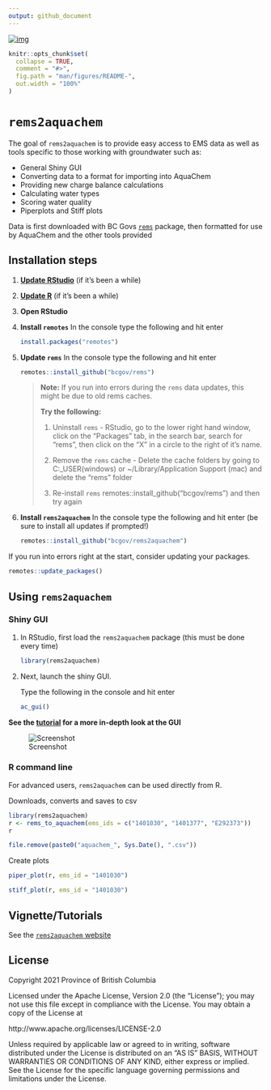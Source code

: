 ```yaml
---
output: github_document
---
```


[![img](https://img.shields.io/badge/Lifecycle-Maturing-007EC6)](https://github.com/bcgov/repomountie/blob/master/doc/lifecycle-badges.md)

<!-- README.md is generated from README.Rmd. Please edit that file -->

```r
knitr::opts_chunk$set(
  collapse = TRUE,
  comment = "#>",
  fig.path = "man/figures/README-",
  out.width = "100%"
)
```
# `rems2aquachem`

<!-- badges: start -->
<!-- [![Travis build status](https://travis-ci.org/bcgov/rems2aquachem.svg?branch=master)](https://travis-ci.org/bcgov/rems2aquachem) -->
<!-- badges: end -->

The goal of `rems2aquachem` is to provide easy access to EMS data as well as
tools specific to those working with groundwater such as:

- General Shiny GUI
- Converting data to a format for importing into AquaChem
- Providing new charge balance calculations
- Calculating water types
- Scoring water quality
- Piperplots and Stiff plots


Data is first downloaded with BC Govs [`rems`](http://github.com/bcgov/rems) 
package, then formatted for use by AquaChem and the other tools provided

## Installation steps

1. [**Update RStudio**](https://rstudio.com/) (if it's been a while)

2. [**Update R**](https://cloud.r-project.org/) (if it's been a while)

3. **Open RStudio**

4. **Install `remotes`** In the console type the following and hit enter

     ```r
     install.packages("remotes")
     ```
     
5. **Update `rems`** In the console type the following and hit enter

     ```r
     remotes::install_github("bcgov/rems")
     ```
     
    > **Note:** If you run into errors during the `rems` data updates, this might 
    > be due to old rems caches. 
    > 
    > **Try the following:** 
    >  1. Uninstall `rems` - RStudio, go to the lower right hand window, click 
    >     on the "Packages" tab, in the search bar, search for "rems", then 
    >     click on the "X" in a circle to the right of it's name.
    > 
    > 2. Remove the `rems` cache - Delete the cache folders by going to 
    >    C:\Users\YOUR_USER\AppData\Local (windows) or 
    >    ~/Library/Application Support (mac) and delete the "rems" folder
    > 
    > 3. Re-install `rems` remotes::install_github("bcgov/rems") and 
    >    then try again

     
6. **Install `rems2aquachem`** In the console type the following and hit enter 
(be sure to install all updates if prompted!)
  
    ```r
    remotes::install_github("bcgov/rems2aquachem")
    ```

If you run into errors right at the start, consider updating your packages.

```r
remotes::update_packages()
```

  
## Using `rems2aquachem`

### Shiny GUI

1. In RStudio, first load the `rems2aquachem` package (this must be done every time)

    ```r
    library(rems2aquachem)
    ```

2. Next, launch the shiny GUI. 

    Type the following in the console and hit enter

    ```r
    ac_gui()
    ```
    
**See the [tutorial](https://bcgov.github.io/rems2aquachem/articles/rems2aquachem.html) for a more in-depth look at the GUI**

![Screenshot](https://raw.githubusercontent.com/bcgov/rems2aquachem/master/inst/assets/up-to-date.png)


### R command line

For advanced users, `rems2aquachem` can be used directly from R.

Downloads, converts and saves to csv
 
```r
library(rems2aquachem)
r <- rems_to_aquachem(ems_ids = c("1401030", "1401377", "E292373"))
r
```

```r
file.remove(paste0("aquachem_", Sys.Date(), ".csv"))
```

Create plots

```r
piper_plot(r, ems_id = "1401030")
```

```r
stiff_plot(r, ems_id = "1401030")
```


## Vignette/Tutorials

See the [`rems2aquachem` website](https://bcgov.github.io/rems2aquachem)

## License

Copyright 2021 Province of British Columbia

Licensed under the Apache License, Version 2.0 (the "License");
you may not use this file except in compliance with the License.
You may obtain a copy of the License at

http://www.apache.org/licenses/LICENSE-2.0

Unless required by applicable law or agreed to in writing, software
distributed under the License is distributed on an "AS IS" BASIS,
WITHOUT WARRANTIES OR CONDITIONS OF ANY KIND, either express or implied.
See the License for the specific language governing permissions and
limitations under the License.